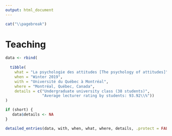 ```yaml
---
output: html_document
---
```


\setlength{\parindent}{0in}
\setlength{\leftskip}{0in}
\normalsize

```r
cat("\\pagebreak")
```

# Teaching

```r
data <- rbind(
  
  tibble(
    what = "La psychologie des attitudes [The psychology of attitudes]", #PSY5610
    when = "Winter 2019",
    with = "Université du Québec à Montréal",
    where = "Montréal, Québec, Canada",
    details = c("Undergraduate university class (38 students)",
                "Average lecturer rating by students: 93.92\\%"))
)

if (short) {
   data$details <- NA
}

detailed_entries(data, with, when, what, where, details, .protect = FALSE)
```
